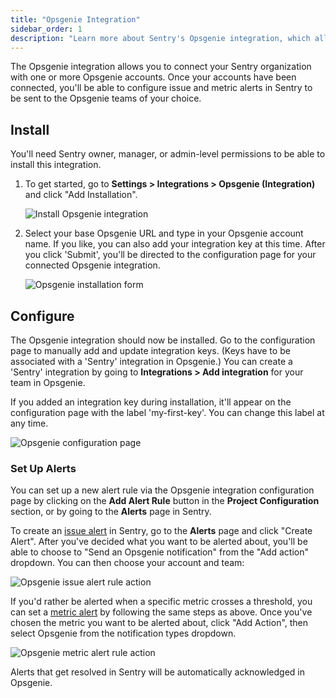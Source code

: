 ```yaml
---
title: "Opsgenie Integration"
sidebar_order: 1
description: "Learn more about Sentry's Opsgenie integration, which allows you to send issue and metric alerts to Opsgenie teams of your choice."
---
```


The Opsgenie integration allows you to connect your Sentry organization with one or more Opsgenie accounts. Once your accounts have been connected, you'll be able to configure issue and metric alerts in Sentry to be sent to the Opsgenie teams of your choice.

## Install

<Note>

You'll need Sentry owner, manager, or admin-level permissions to be able to install this integration.

</Note>

1. To get started, go to **Settings > Integrations > Opsgenie (Integration)** and click "Add Installation".

   ![Install Opsgenie integration](./img/opsgenie-install.png)

2. Select your base Opsgenie URL and type in your Opsgenie account name. If you like, you can also add your integration key at this time. After you click 'Submit', you'll be directed to the configuration page for your connected Opsgenie integration.

   ![Opsgenie installation form](./img/opsgenie-form.png)

## Configure

The Opsgenie integration should now be installed. Go to the configuration page to manually add and update integration keys. (Keys have to be associated with a 'Sentry' integration in Opsgenie.) You can create a 'Sentry' integration by going to **Integrations > Add integration** for your team in Opsgenie.

If you added an integration key during installation, it'll appear on the configuration page with the label 'my-first-key'. You can change this label at any time.

![Opsgenie configuration page](./img/opsgenie-config.png)

### Set Up Alerts

You can set up a new alert rule via the Opsgenie integration configuration page by clicking on the **Add Alert Rule** button in the **Project Configuration** section, or by going to the **Alerts** page in Sentry.

To create an [issue alert](/product/alerts/alert-types/#issue-alerts) in Sentry, go to the **Alerts** page and click "Create Alert". After you've decided what you want to be alerted about, you'll be able to choose to "Send an Opsgenie notification" from the "Add action" dropdown. You can then choose your account and team:

![Opsgenie issue alert rule action](./img/opsgenie-issue-alert-rule.png)

If you'd rather be alerted when a specific metric crosses a threshold, you can set a [metric alert](/product/alerts/alert-types/#metric-alerts) by following the same steps as above. Once you've chosen the metric you want to be alerted about, click "Add Action", then select Opsgenie from the notification types dropdown.

![Opsgenie metric alert rule action](./img/opsgenie-metric-alert-rule.png)

Alerts that get resolved in Sentry will be automatically acknowledged in Opsgenie.
